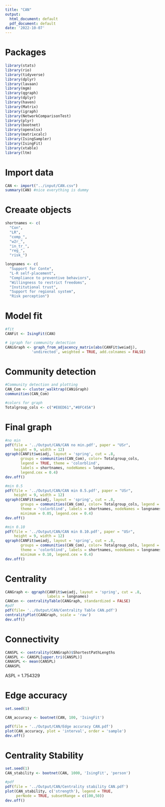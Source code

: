 ```yaml
---
title: "CAN"
output:
  html_document: default
  pdf_document: default
date: '2022-10-07'
---
```


# Packages
```r
library(stats)
library(rio)
library(tidyverse)
library(dplyr)
library(lavaan)
library(mgm) 
library(qgraph)
library(dplyr)
library(haven)
library(Matrix)
library(igraph)
library(NetworkComparisonTest)
library(plyr)
library(bootnet)
library(openxlsx)
library(matrixcalc)
library(IsingSampler)
library(IsingFit)
library(xtable)
library(ltm)
```

# Import data
```r
CAN <- import("../input/CAN.csv")
summary(CAN) #nice everything is dummy
```

# Creaate objects
```r
shortnames <- c(
  "Con",
  "LR",
  "comp_",
  "w2r_",
  "in_tr_",
  "reg_",
  "risk_")

longnames <- c(
  "Support for Conte",
  "L-R self-placement",
  "Compliance to preventive behaviors",
  "Willingness to restrict freedoms",
  "Institutional trust",
  "Support for regional system",
  "Risk perception")
```


# Model fit
```r
#fit
CANFit <- IsingFit(CAN)

# igraph for community detection
CANiGraph <- graph_from_adjacency_matrix(abs(CANFit$weiadj), 
            'undirected', weighted = TRUE, add.colnames = FALSE)
```

# Community detection
```r
#Community detection and plotting
CAN_Com <- cluster_walktrap(CANiGraph)
communities(CAN_Com)

#colors for graph
Totalgroup_cols <- c("#E8ED61","#8FC45A")
```

# Final graph
```r
#no min 
pdf(file = '../Output/CAN/CAN no min.pdf', paper = "USr", 
    height = 9, width = 12)
qgraph(CANFit$weiadj, layout = 'spring', cut = .8, 
       groups = communities(CAN_Com), color= Totalgroup_cols,
       legend = TRUE, theme = 'colorblind', 
       labels = shortnames, nodeNames = longnames,
       legend.cex = 0.4)
dev.off()
```
```r
#min 0.5 
pdf(file = '../Output/CAN/CAN min 0.5.pdf', paper = "USr", 
    height = 9, width = 12)
qgraph(CANFit$weiadj, layout = 'spring', cut = .8, 
       groups = communities(CAN_Com), color= Totalgroup_cols, legend = TRUE,
       theme = 'colorblind', labels = shortnames, nodeNames = longnames,
       minimum = 0.05, legend.cex = 0.4)
dev.off()
```

```r
#min 0.10 
pdf(file = '../Output/CAN/CAN min 0.10.pdf', paper = "USr", 
    height = 9, width = 12)
qgraph(CANFit$weiadj, layout = 'spring', cut = .8, 
       groups = communities(CAN_Com), color= Totalgroup_cols, legend = TRUE,
       theme = 'colorblind', labels = shortnames, nodeNames = longnames,
       minimum = 0.10, legend.cex = 0.4)
dev.off()
```


# Centrality
```r
CANGraph <- qgraph(CANFit$weiadj, layout = 'spring', cut = .8,
                   labels = longnames)
CANCen <- centralityTable(CANGraph, standardized = FALSE)
#pdf
pdf(file= '../Output/CAN/Centrality Table CAN.pdf')
centralityPlot(CANGraph, scale = 'raw')
dev.off()
```

# Connectivity
```r
CANSPL <- centrality(CANGraph)$ShortestPathLengths
CANSPL <- CANSPL[upper.tri(CANSPL)]
CANASPL <- mean(CANSPL)
CANASPL
```
ASPL = 1.754329

# Edge accuracy

```r
set.seed(1)

CAN_accuracy <- bootnet(CAN, 100, 'IsingFit')

pdf(file = '../Output/CAN/Edge accuracy CAN.pdf')
plot(CAN_accuracy, plot = 'interval', order = 'sample')
dev.off()
```


# Centrality Stability

```r
set.seed(1)
CAN_stability <- bootnet(CAN, 1000, 'IsingFit', 'person')

#pdf
pdf(file = '../Output/CAN/Centrality stability CAN.pdf')
plot(CAN_stability, c('strength'), legend = TRUE,
     perNode = TRUE, subsetRange = c(100,50)) 
dev.off()
```

